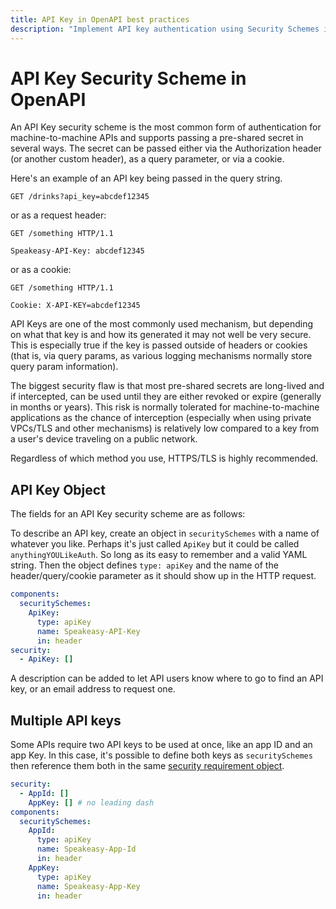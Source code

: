 ```yaml
---
title: API Key in OpenAPI best practices
description: "Implement API key authentication using Security Schemes in your OpenAPI specification for better security, developer experience, and seamless integration."
---
```


# API Key Security Scheme in OpenAPI


An API Key security scheme is the most common form of authentication for machine-to-machine APIs and supports passing a pre-shared secret in several ways. The secret can be passed either via the Authorization header (or another custom header), as a query parameter, or via a cookie.


Here's an example of an API key being passed in the query string.

```http
GET /drinks?api_key=abcdef12345
```

or as a request header:

```http
GET /something HTTP/1.1

Speakeasy-API-Key: abcdef12345
```

or as a cookie:

```http
GET /something HTTP/1.1

Cookie: X-API-KEY=abcdef12345
```

API Keys are one of the most commonly used mechanism, but depending on what that key is and how its generated it may not well be very secure. This is especially true if the key is passed outside of headers or cookies (that is, via query params, as various logging mechanisms normally store query param information).

The biggest security flaw is that most pre-shared secrets are long-lived and if intercepted, can be used until they are either revoked or expire (generally in months or years). This risk is normally tolerated for machine-to-machine applications as the chance of interception (especially when using private VPCs/TLS and other mechanisms) is relatively low compared to a key from a user's device traveling on a public network.

Regardless of which method you use, HTTPS/TLS is highly recommended.

## API Key Object

The fields for an API Key security scheme are as follows:

<Table
  data={[
    { field: "`type`", type: "String", required: "✅", description: "`apiKey`" },
    { field: "`description`", type: "String", required: "", description: "Human-readable information. This may contain [CommonMark syntax](https://spec.commonmark.org/) to provide a rich description." },
    { field: "`in`", type: "String", required: "✅", description: "The location of the API key in the request. Valid values are `query`, `header`, or `cookie`." },
    { field: "`name`", type: "String", required: "✅", description: "The name of the key parameter in the location." },
    { field: "`x-*`", type: "[Extensions](/openapi/extensions)", required: "", description: "Any number of extension fields can be added to the security scheme object to be used by tooling and vendors." }
  ]}
  columns={[
    { key: "field", header: "Field" },
    { key: "type", header: "Type" },
    { key: "required", header: "Required" },
    { key: "description", header: "Description" }
  ]}
/>

To describe an API key, create an object in `securitySchemes` with a name of whatever you like. Perhaps it's just called `ApiKey` but it could be called `anythingYOULikeAuth`. So long as its easy to remember and a valid YAML string. Then the object defines `type: apiKey` and the name of the header/query/cookie parameter as it should show up in the HTTP request.

```yaml
components:
  securitySchemes:
    ApiKey:
      type: apiKey
      name: Speakeasy-API-Key
      in: header
security:
  - ApiKey: []
```

A description can be added to let API users know where to go to find an API key, or an email address to request one.

## Multiple API keys

Some APIs require two API keys to be used at once, like an app ID and an app Key. In this case, it's possible to define both keys as `securitySchemes` then reference them both in the same [security requirement object](/openapi/security).

```yaml
security:
  - AppId: []
    AppKey: [] # no leading dash
components:
  securitySchemes:
    AppId:
      type: apiKey
      name: Speakeasy-App-Id
      in: header
    AppKey:
      type: apiKey
      name: Speakeasy-App-Key
      in: header
```
